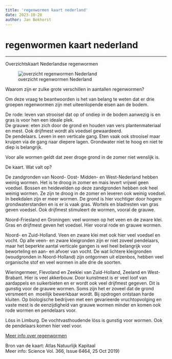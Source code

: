 ```yaml
---
title: 'regenwormen kaart nederland'
date: 2023-10-28
author: Jan Bokhorst
---
```


# regenwormen kaart nederland



---






Overzichtskaart Nederlandse regenwormen





![overzicht regenwormen Nederland](../img/regenwormen%20nederland%20kaart%202%20%28Groot%29-1920w.jpg)

Waarom zijn er zulke grote verschillen in aantallen regenwormen?




Om deze vraag te beantwoorden is het van belang te weten dat er drie groepen regenwormen zijn met uiteenlopende eisen aan de bodem.


De rode: leven van strooisel dat op of ondiep in de bodem aanwezig is en gras is voor hen een ideale plek.  
De grauwe: eten zich door de grond en houden van vers plantenmateriaal en mest. Ook drijfmest wordt als voedsel gewaardeerd.  
De pendelaars. Leven in een verticale gang. Eten vaak ook strooisel maar kruipen via de gang naar diepere lagen. Grondwater niet te hoog en niet te diep is belangrijk.

Voor alle wormen geldt dat zeer droge grond in de zomer niet wenslijk is.




De kaart. Wat valt op?





De zandgronden van Noord- Oost- Midden- en West-Nederland hebben weinig wormen. Het is te droog in zomer en mais levert vrijwel geen voedsel. Bossen en heidevelden op deze zandgronden hebben ook heel weinig wormen. Ze zijn te droog in de zomer en leveren ook weinig voedsel. In beekdalen zijn er meer wormen. De grond is hier vochtiger door hogere grondwaterstanden en is er is vaak gras. Wortels en bladresten van gras geven voedsel. Ook drijfmest stimuleert de wormen, vooral de grauwe.

Noord-Friesland en Groningen: veel wormen op het veen en de zware klei. Gras en drijfmest geven het voedsel. Hier vooral rode en grauwe wormen.

Noord- en Zuid-Holland. Veen en zware klei met ook hier veel voedsel en vocht. Op alle veen- en zware kleigronden zijn er niet zoveel pendelaars, maar het beperkte aantal verticale gangen is wel heel belangrijk voor beworteling en aan- en afvoer van vocht. De wat lichtere kleigronden (woudgronden in Noord-Holland) zijn ontgonnen uit elzenbos, hebben veel organische stof en veel wormen in alle drie de soorten.

Wieringermeer, Flevoland en Zeeklei van Zuid-Holland, Zeeland en West-Brabant.
Hier is veel akkerbouw. Door kunstmest is er veel loof van aardappels en suikerbieten en er wordt ook veel drijfmest gegeven. Dit is gunstig voor de grauwe wormen. Soms zijn het er zoveel dat de grond versmeert en  moeilijk bewerkbaar wordt. Bij opdrogen ontstaan harde kluiten. Op biologische bedrijven met een gevarieerde vruchtopvolging en vaste mest is de eenzijdigheid van grauwe wormen minder en komen ook rode wormen en pendelaars voor.

Löss in Limburg. De vochtvasthoudende löss is gunstig voor wormen. Ook de pendelaars komen hier veel voor.



[Meer info over regenwormen](bodemleven.html#ankerregenwormen) 





Bron van de kaart: Atlas Natuurlijk Kapitaal  
Meer info: Science Vol. 366, Issue 6464, 25 Oct 2019)













